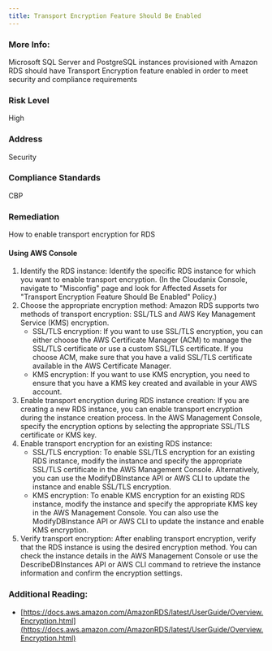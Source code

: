 ```yaml
---
title: Transport Encryption Feature Should Be Enabled
---
```


### More Info:

Microsoft SQL Server and PostgreSQL instances provisioned with Amazon RDS should have Transport Encryption feature enabled in order to meet security and compliance requirements

### Risk Level

High

### Address

Security

### Compliance Standards

CBP

### Remediation

How to enable transport encryption for RDS

#### Using AWS Console

1. Identify the RDS instance: Identify the specific RDS instance for which you want to enable transport encryption.
    (In the Cloudanix Console, navigate to "Misconfig" page and look for Affected Assets for "Transport Encryption Feature Should Be Enabled" Policy.)
2. Choose the appropriate encryption method: Amazon RDS supports two methods of transport encryption: SSL/TLS and AWS Key Management Service (KMS) encryption.
   - SSL/TLS encryption: If you want to use SSL/TLS encryption, you can either choose the AWS Certificate Manager (ACM) to manage the SSL/TLS certificate or use a custom SSL/TLS certificate. If you choose ACM, make sure that you have a valid SSL/TLS certificate available in the AWS Certificate Manager.
   - KMS encryption: If you want to use KMS encryption, you need to ensure that you have a KMS key created and available in your AWS account.
3. Enable transport encryption during RDS instance creation: If you are creating a new RDS instance, you can enable transport encryption during the instance creation process. In the AWS Management Console, specify the encryption options by selecting the appropriate SSL/TLS certificate or KMS key.
4. Enable transport encryption for an existing RDS instance:
   - SSL/TLS encryption: To enable SSL/TLS encryption for an existing RDS instance, modify the instance and specify the appropriate SSL/TLS certificate in the AWS Management Console. Alternatively, you can use the ModifyDBInstance API or AWS CLI to update the instance and enable SSL/TLS encryption.
   - KMS encryption: To enable KMS encryption for an existing RDS instance, modify the instance and specify the appropriate KMS key in the AWS Management Console. You can also use the ModifyDBInstance API or AWS CLI to update the instance and enable KMS encryption.
5. Verify transport encryption: After enabling transport encryption, verify that the RDS instance is using the desired encryption method. You can check the instance details in the AWS Management Console or use the DescribeDBInstances API or AWS CLI command to retrieve the instance information and confirm the encryption settings.

### Additional Reading:

- [https://docs.aws.amazon.com/AmazonRDS/latest/UserGuide/Overview.Encryption.html](https://docs.aws.amazon.com/AmazonRDS/latest/UserGuide/Overview.Encryption.html)
